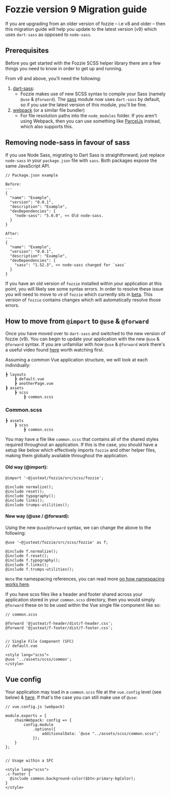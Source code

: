 <Meta title="Documentation/Guides/Fozzie/Fozzie Migration Guide"/>

# Fozzie version 9 Migration guide

If you are upgrading from an older version of fozzie – i.e v8 and older – then this migration guide will help you update to the latest version (v9) which uses `dart-sass` as opposed to `node-sass`.

<a name="prerequisites"></a><h2>Prerequisites</h2>

Before you get started with the Fozzie SCSS helper library there are a few things you need to know in order to get up and running.

From v9 and above, you'll need the following:

1. [dart-sass](https://sass-lang.com/dart-sass):
    - Fozzie makes use of new SCSS syntax to compile your Sass (namely `@use` & `@forward`). The [sass](https://www.npmjs.com/package/sass) module now uses `dart-sass` by default, so if you use the latest version of this module, you'll be fine.
2. [webpack](https://webpack.js.org/) (or a similar file bundler)
    - For file resolution paths into the `node_modules` folder. If you aren't using Webpack, then you can use something like [ParcelJs](https://parceljs.org/) instead, which also supports this.

<a name="removing-node-sass"></a><h2>Removing node-sass in favour of sass</h2>

If you use Node Sass, migrating to Dart Sass is straightforward; just replace `node-sass` in your `package.json` file with `sass`. Both packages expose the same JavaScript API.

```
// Package.json example

Before:
---
{
  "name": "Example",
  "version": "0.0.1",
  "description": "Example",
  "devDependencies": {
    "node-sass": "5.0.0", << Old node-sass.
  }
}

After:
---
{
  "name": "Example",
  "version": "0.0.1",
  "description": "Example",
  "devDependencies": {
    "sass": "1.52.3", << node-sass changed for `sass`
  }
}
```

If you have an old version of `fozzie` installed within your application at this point, you will likely see some syntax errors. In order to resolve these issue you will need to move to `v9` of `fozzie` which currently sits in [beta](https://www.npmjs.com/package/@justeat/fozzie/v/9.0.0-beta.5).
This version of `fozzie` contains changes which will automatically resolve those errors.

<a name="scheme"></a><h2>How to move from `@import` to `@use` & `@forward`</h2>

Once you have moved over to `dart-sass` and switched to the new version of fozzie (v9). You can begin to update your application with the new `@use` & `@forward` syntax. If you are unfamiliar with how `@use` & `@forward` work there's a useful video found [here](https://www.youtube.com/watch?v=CR-a8upNjJ0&ab_channel=KevinPowell) worth watching first.

Assuming a common Vue application structure, we will look at each individually:

```
┣ layouts
    ┣ default.vue
    ┣ anotherPage.vue
┣ assets
    ┣ scss
        ┣ common.scss
```

### Common.scss

```
┣ assets
    ┣ scss
        ┣ common.scss
```

You may have a file like `common.scss` that contains all of the shared styles required throughout an application. If this is the case, you should have a setup like below which effectively imports `fozzie` and other helper files, making them globally available throughout the application.

#### Old way (@import):
```
@import '~@justeat/fozzie/src/scss/fozzie';

@include normalize();
@include reset();
@include typography();
@include links();
@include trumps-utilities();
```

#### New way (@use / @forward):

Using the new `@use`/`@forward` syntax, we can change the above to the following:

```
@use '~@justeat/fozzie/src/scss/fozzie' as f;

@include f.normalize();
@include f.reset();
@include f.typography();
@include f.links();
@include f.trumps-utilities();
```

`Note` the namespacing references, you can read more [on how namespacing works here](https://sass-lang.com/documentation/at-rules/use#choosing-a-namespace).

If you have scss files like a header and footer shared across your application stored in your `common.scss` directory, then you would simply `@forward` these on to be used within the Vue single file component like so:

```
// common.scss

@forward '@justeat/f-header/dist/f-header.css';
@forward '@justeat/f-footer/dist/f-footer.css';


// Single File Component (SFC)
// default.vue

<style lang="scss">
@use '../assets/scss/common';
</style>

```

<a name="vue-config"></a><h2>Vue config</h2>

Your application may load in a `common.scss` file at the `vue.config` level (see below) & [here](https://github.com/justeat/fozzie-components/blob/master/packages/components/organisms/f-header/vue.config.js#L21). If that's the case you can still make use of `@use`:

```
// vue.config.js (webpack)

module.exports = {
    chainWebpack: config => {
        config.module
            .options({
                additionalData: `@use "../assets/scss/common.scss";`
            });
    }
};


// Usage within a SFC

<style lang="scss">
.c-footer {
  @include common.background-color($btn-primary-bgColor);
}
</style>
```

